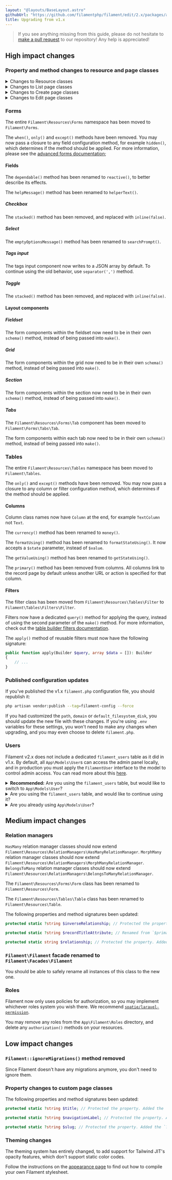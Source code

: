 ```yaml
---
layout: "@layouts/BaseLayout.astro"
githubUrl: "https://github.com/filamentphp/filament/edit/2.x/packages/admin/docs/11-upgrade-guide.md"
title: Upgrading from v1.x
---
```


> If you see anything missing from this guide, please do not hesitate to [make a pull request](https://github.com/filamentphp/filament/edit/2.x/packages/admin/docs/09-upgrade-guide.md) to our repository! Any help is appreciated!

## High impact changes

### Property and method changes to resource and page classes

<details>
<summary>
Changes to Resource classes
</summary>

The `Filament\Resources\Forms\Form` class has been renamed to `Filament\Resources\Form`. 

The `Filament\Resources\Tables\Table` class has been renamed to `Filament\Resources\Table`.

The following properties and method signatures been updated:

```php
protected static ?string $label; // Protected the property. Added the `?string` type.

protected static ?string $model; // Protected the property. Added the `?string` type.

protected static ?string $navigationIcon; // Renamed from `$icon`. Protected the property. Added the `?string` type.

protected static ?string $navigationLabel; // Protected the property. Added the `?string` type.

protected static ?int $navigationSort; // Protected the property. Added the `?int` type.

protected static ?string $recordTitleAttribute; // Renamed from `$primaryColumn`. Protected the property. Added the `?string` type.

protected static ?string $slug; // Protected the property. Added the `?string` type.

public static function form(Form $form): Form; // Added the `Form` return type.

public static function table(Table $table): Table; // Added the `Table` return type.

public static function getRelations(): array; // Renamed from `relations()`. Added the `array` return type.

public static function getPages(): array; // Renamed from `routes()`. Added the `array` return type.
```

The syntax for registering pages in `getPages()` (formerly `routes()`) has been updated:

```php
public static function getPages(): array
{
    return [
        'index' => Pages\ListUsers::route('/'),
        'create' => Pages\CreateUser::route('/create'),
        'edit' => Pages\EditUser::route('/{record}/edit'),
    ];
}
```
</details>

<details>
<summary>
Changes to List page classes
</summary>

The following properties and method signatures been updated:

```php
protected static string $resource; // Protected the property. Added the `string` type.
```
</details>

<details>
<summary>
Changes to Create page classes
</summary>

The following properties and method signatures been updated:

```php
protected static string $resource; // Protected the property. Added the `string` type.
```
</details>

<details>
<summary>
Changes to Edit page classes
</summary>

The following properties and method signatures been updated:

```php
protected static string $resource; // Protected the property. Added the `string` type.
```
</details>

### Forms

The entire `Filament\Resources\Forms` namespace has been moved to `Filament\Forms`.

The `when()`, `only()` and `except()` methods have been removed. You may now pass a closure to any field configuration method, for example `hidden()`, which determines if the method should be applied. For more information, please see the [advanced forms documentation](/docs/forms/advanced#using-closure-customization);

#### Fields

The `dependable()` method has been renamed to `reactive()`, to better describe its effects.

The `helpMessage()` method has been renamed to `helperText()`.

##### Checkbox

The `stacked()` method has been removed, and replaced with `inline(false)`.

##### Select

The `emptyOptionsMessage()` method has been renamed to `searchPrompt()`.

##### Tags input

The tags input component now writes to a JSON array by default. To continue using the old behavior, use `separator(',')` method.

##### Toggle

The `stacked()` method has been removed, and replaced with `inline(false)`.

#### Layout components

##### Fieldset

The form components within the fieldset now need to be in their own `schema()` method, instead of being passed into `make()`.

##### Grid

The form components within the grid now need to be in their own `schema()` method, instead of being passed into `make()`.

##### Section

The form components within the section now need to be in their own `schema()` method, instead of being passed into `make()`.

##### Tabs

The `Filament\Resources\Forms\Tab` component has been moved to `Filament\Forms\Tabs\Tab`.

The form components within each tab now need to be in their own `schema()` method, instead of being passed into `make()`.

### Tables

The entire `Filament\Resources\Tables` namespace has been moved to `Filament\Tables`.

The `only()` and `except()` methods have been removed. You may now pass a closure to any column or filter configuration method, which determines if the method should be applied.

#### Columns

Column class names now have `Column` at the end, for example `TextColumn` not `Text`.

The `currency()` method has been renamed to `money()`.

The `formatUsing()` method has been renamed to `formatStateUsing()`. It now accepts a `$state` parameter, instead of `$value`.

The `getValueUsing()` method has been renamed to `getStateUsing()`.

The `primary()` method has been removed from columns. All columns link to the record page by default unless another URL or action is specified for that column.

#### Filters

The filter class has been moved from `Filament\Resources\Tables\Filter` to `Filament\Tables\Filters\Filter`.

Filters now have a dedicated `query()` method for applying the query, instead of using the second parameter of the `make()` method. For more information, check out the [table builder filters documentation](/docs/tables/filters).

The `apply()` method of reusable filters must now have the following signature:

```php
public function apply(Builder $query, array $data = []): Builder
{
    // ...
}
```

### Published configuration updates

If you've published the v1.x `filament.php` configuration file, you should republish it:

```bash
php artisan vendor:publish --tag=filament-config --force
```

If you had customized the `path`, `domain` or `default_filesystem_disk`, you should update the new file with these changes. If you're using `.env` variables for these settings, you won't need to make any changes when upgrading, and you may even choose to delete `filament.php`.

### Users

Filament v2.x does not include a dedicated `filament_users` table as it did in v1.x. By default, all `App\Models\User`s can access the admin panel locally, and in production you must apply the `FilamentUser` interface to the model to control admin access. You can read more about this [here](users).

<details>
<summary>
<strong>Recommended:</strong> Are you using the <code>filament_users</code> table, but would like to switch to <code>App\Models\User</code>?
</summary>

First, you'll need to copy the old migrations to your app, to ensure that Laravel does not complain about them missing:

<details>
<summary>
<code>database/migrations/0000_00_00_000000_create_filament_users_table.php</code>
</summary>

```php
<?php

use Illuminate\Database\Migrations\Migration;
use Illuminate\Database\Schema\Blueprint;
use Illuminate\Support\Facades\Schema;

class CreateFilamentUsersTable extends Migration
{
    public function up(): void
    {
        Schema::create('filament_users', function (Blueprint $table): void {
            $table->id();
            $table->string('avatar')->nullable();
            $table->string('email')->unique();
            $table->string('name');
            $table->string('password');
            $table->rememberToken();
            $table->timestamps();
        });
    }

    public function down(): void
    {
        Schema::dropIfExists('filament_users');
    }
}
```
</details>

<details>
<summary>
<code>database/migrations/0000_00_00_000001_create_filament_password_resets_table.php</code>
</summary>

```php
<?php

use Illuminate\Database\Migrations\Migration;
use Illuminate\Database\Schema\Blueprint;
use Illuminate\Support\Facades\Schema;

class CreateFilamentPasswordResetsTable extends Migration
{
    public function up(): void
    {
        Schema::create('filament_password_resets', function (Blueprint $table): void {
            $table->string('email')->index();
            $table->string('token');
            $table->timestamp('created_at')->nullable();
        });
    }

    public function down(): void
    {
        Schema::dropIfExists('filament_password_resets');
    }
}
```
</details>

Create a migration to drop the `filament_users` and `filament_password_resets` tables:

```php
<?php

use Illuminate\Database\Migrations\Migration;
use Illuminate\Support\Facades\Schema;

class DropFilamentUsersAndFilamentPasswordResetsTables extends Migration
{
    public function up(): void
    {
        Schema::dropIfExists('filament_users');
        Schema::dropIfExists('filament_password_resets');
    }
}
```
</details>

<details>
<summary>
Are you using the <code>filament_users</code> table, and would like to continue using it?
</summary>

To keep the `filament_users` and `filament_password_resets` tables in your app, you'll need to copy the old migrations and model into your app.

<details>
<summary>
<code>database/migrations/0000_00_00_000000_create_filament_users_table.php</code>
</summary>

```php
<?php

use Illuminate\Database\Migrations\Migration;
use Illuminate\Database\Schema\Blueprint;
use Illuminate\Support\Facades\Schema;

class CreateFilamentUsersTable extends Migration
{
    public function up(): void
    {
        Schema::create('filament_users', function (Blueprint $table): void {
            $table->id();
            $table->string('avatar')->nullable();
            $table->string('email')->unique();
            $table->string('name');
            $table->string('password');
            $table->rememberToken();
            $table->timestamps();
        });
    }

    public function down(): void
    {
        Schema::dropIfExists('filament_users');
    }
}
```
</details>

<details>
<summary>
<code>database/migrations/0000_00_00_000001_create_filament_password_resets_table.php</code>
</summary>

```php
<?php

use Illuminate\Database\Migrations\Migration;
use Illuminate\Database\Schema\Blueprint;
use Illuminate\Support\Facades\Schema;

class CreateFilamentPasswordResetsTable extends Migration
{
    public function up(): void
    {
        Schema::create('filament_password_resets', function (Blueprint $table): void {
            $table->string('email')->index();
            $table->string('token');
            $table->timestamp('created_at')->nullable();
        });
    }

    public function down(): void
    {
        Schema::dropIfExists('filament_password_resets');
    }
}
```
</details>

<details>
<summary>
<code>app/Models/FilamentUser.php</code>
</summary>

```php
<?php

namespace App\Models;

use Filament\Models\Contracts;
use Illuminate\Foundation\Auth\User as Authenticatable;

class FilamentUser extends Authenticatable implements Contracts\FilamentUser, Contracts\HasAvatar
{
    protected $guarded = [];

    protected $hidden = [
        'password',
        'remember_token',
    ];
    
    public function canAccessFilament(): bool
    {
        return true;
    }
    
    public function getFilamentAvatarUrl(): ?string
    {
        return $this->avatar;
    }
}
```
</details>
</details>

<details>
<summary>
Are you already using <code>App\Models\User</code>?
</summary>

1) Remove the `IsFilamentUser` trait from the model.
2) Remove the `$filamentUserColumn` property if you use them. Instead, control admin access with `canAccessFilament()`.
3) If you have a `canAccessFilament()` method, add a `bool` return type to it.
4) Remove the `$filamentAdminColumn` and `$filamentRolesColumn` properties, and `isFilamentAdmin()` method, if you use them. Filament now only uses policies for authorization, so you may implement whichever roles system you wish there. We recommend [`spatie/laravel-permission`](https://github.com/spatie/laravel-permission).
</details>

## Medium impact changes

### Relation managers

`HasMany` relation manager classes should now extend `Filament\Resources\RelationManagers\HasManyRelationManager`. `MorphMany` relation manager classes should now extend `Filament\Resources\RelationManagers\MorphManyRelationManager`. `BelongsToMany` relation manager classes should now extend `Filament\Resources\RelationManagers\BelongsToManyRelationManager`. 

The `Filament\Resources\Forms\Form` class has been renamed to `Filament\Resources\Form`. 

The `Filament\Resources\Tables\Table` class has been renamed to `Filament\Resources\Table`.

The following properties and method signatures been updated:

```php
protected static ?string $inverseRelationship; // Protected the property. Added the `?string` type.

protected static ?string $recordTitleAttribute; // Renamed from `$primaryColumn`. Protected the property. Added the `?string` type.

protected static string $relationship; // Protected the property. Added the `string` type.
```

### `Filament\Filament` facade renamed to `Filament\Facades\Filament`

You should be able to safely rename all instances of this class to the new one.

### Roles

Filament now only uses policies for authorization, so you may implement whichever roles system you wish there. We recommend [`spatie/laravel-permission`](https://github.com/spatie/laravel-permission).

You may remove any roles from the `App\Filament\Roles` directory, and delete any `authorization()` methods on your resources.

## Low impact changes

### `Filament::ignoreMigrations()` method removed

Since Filament doesn't have any migrations anymore, you don't need to ignore them.

### Property changes to custom page classes

The following properties and method signatures been updated:

```php
protected static ?string $title; // Protected the property. Added the `?string` type.

protected static ?string $navigationLabel; // Protected the property. Added the `?string` type.

protected static ?string $slug; // Protected the property. Added the `?string` type.
```

### Theming changes

The theming system has entirely changed, to add support for Tailwind JIT's opacity features, which don't support static color codes.

Follow the instructions on the [appearance page](appearance#building-themes) to find out how to compile your own Filament stylesheet.
